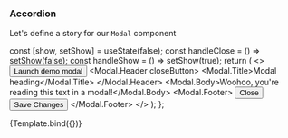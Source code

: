 
<Meta title="MDX/Modal" component={Modal} />

### Accordion

Let's define a story for our `Modal` component

  const [show, setShow] = useState(false);
  const handleClose = () => setShow(false);
  const handleShow = () => setShow(true);
  return (
      <>
      <Button variant="primary" onClick={handleShow}>
        Launch demo modal
      </Button>
      <Modal show={show} onHide={handleClose}>
        <Modal.Header closeButton>
          <Modal.Title>Modal heading</Modal.Title>
        </Modal.Header>
        <Modal.Body>Woohoo, you're reading this text in a modal!</Modal.Body>
        <Modal.Footer>
          <Button variant="secondary" onClick={handleClose}>
            Close
          </Button>
          <Button variant="primary" onClick={handleClose}>
            Save Changes
          </Button>
        </Modal.Footer>
      </Modal>
    </>
  );
};

<Canvas>
  <Story name="Modal">{Template.bind({})}</Story>
</Canvas>

<ArgsTable story="Modal" />
